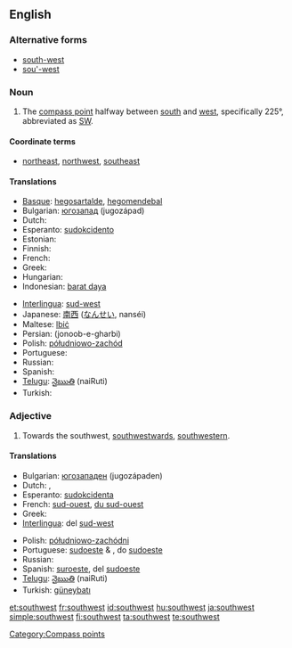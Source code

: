 {{wikipedia|dab=Southwest}}
==English==

===Alternative forms===
* [[south-west]]
* [[sou'-west]]

===Noun===
{{en-noun|-}}

# The [[compass point]] halfway between [[south]] and [[west]], specifically 225°, abbreviated as [[SW]].

====Coordinate terms====
* {{sense|compass point}} [[northeast]], [[northwest]], [[southeast]]

====Translations====
{{trans-top|compass point}}
* [[Basque]]: [[hegosartalde]], [[hegomendebal]]
* Bulgarian: [[югозапад]] (jugozápad) {{m}}
* Dutch: {{t-|nl|zuidwesten|n}}
* Esperanto: [[sudokcidento]]
* Estonian: {{t-|et|edel}}
* Finnish: {{t+|fi|lounas}}
* French: {{t+|fr|sud-ouest|m}}
* Greek: {{t+|el|νοτιοδυτικά|tr=notiodytiká|sc=Grek}}
* Hungarian: {{t+|hu|délnyugat}}
* Indonesian: [[barat daya]]
{{trans-mid}}
* [[Interlingua]]: [[sud-west]]
* Japanese: [[南西]] ([[なんせい]], nanséi)
* Maltese: [[lbiċ]]
* Persian: {{fa-Arab|[[جنوب غربی]]}} (jonoob-e-gharbi)
* Polish: [[półudniowo-zachód]]
* Portuguese: {{t+|pt|sudoeste|m}}
* Russian: {{t+|ru|юго-запад|m|tr=jugo-západ|sc=Cyrl}}
* Spanish: {{t-|es|suroeste|m}}
* [[Telugu]]: [[నైఋతి]] (naiRuti)
* Turkish: {{t+|tr|güneybatı}}
{{trans-bottom}}

===Adjective===
{{en-adj}}

# Towards the southwest, [[southwestward]]s, [[southwestern]].

====Translations====
{{trans-top|towards the southwest}}
* Bulgarian: [[югозападен]] (jugozápaden) {{m}}
* Dutch: {{t+|nl|zuidwest}}, {{t+|nl|zuidwestelijk}}
* Esperanto: [[sudokcidenta]]
* French: [[sud-ouest]], [[du sud-ouest]]
* Greek: {{t+|el|νοτιοδυτικός|tr=notiodytikós|sc=Grek}}
* [[Interlingua]]: del [[sud-west]]
{{trans-mid}}
* Polish: [[półudniowo-zachódni]]
* Portuguese: [[sudoeste]] {{m}} & {{f}}, do [[sudoeste]]
* Russian: {{t+|ru|юго-западный|tr=jugo-západnyj|sc=Cyrl}}
* Spanish: [[suroeste]], del [[sudoeste]]
* [[Telugu]]: [[నైఋతి]] (naiRuti)
* Turkish: [[güneybatı]]
{{trans-bottom}}

[[Category:Compass points]]

[[et:southwest]]
[[fr:southwest]]
[[id:southwest]]
[[hu:southwest]]
[[ja:southwest]]
[[simple:southwest]]
[[fi:southwest]]
[[ta:southwest]]
[[te:southwest]]